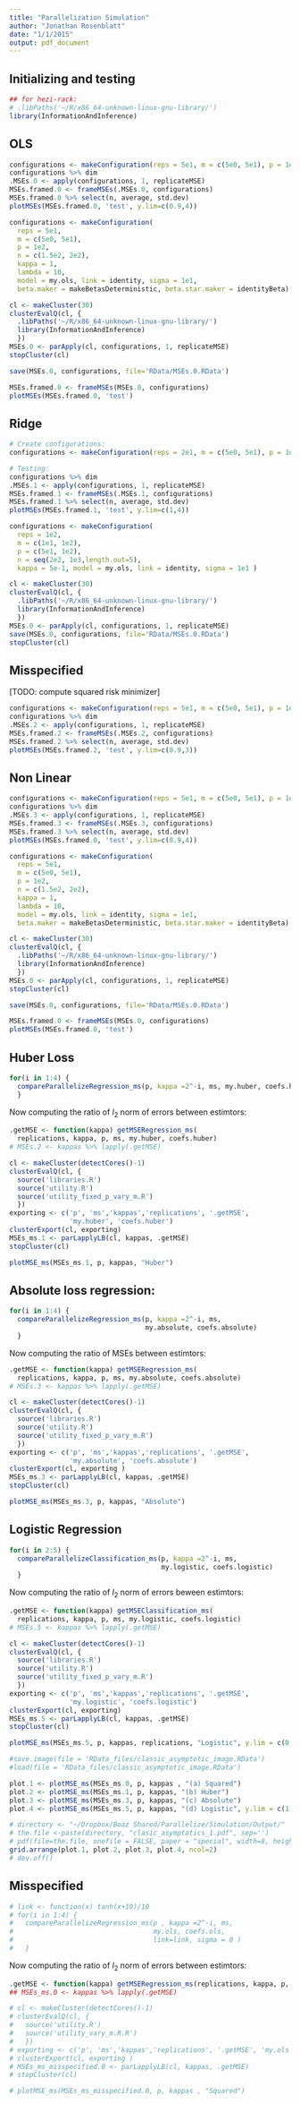 ```yaml
---
title: "Parallelization Simulation"
author: "Jonathan Rosenblatt"
date: "1/1/2015"
output: pdf_document
---
```


## Initializing and testing
```r
## for hezi-rack: 
# .libPaths('~/R/x86_64-unknown-linux-gnu-library/')
library(InformationAndInference)
```



## OLS
```r
configurations <- makeConfiguration(reps = 5e1, m = c(5e0, 5e1), p = 1e2, n = c(1.5e2, 2e2, 4e2) , kappa = 1, lambda = 10, model = my.ols, link = identity, sigma = 1e1, beta.maker = makeBetasDeterministic, beta.star.maker = identityBeta) 
configurations %>% dim
.MSEs.0 <- apply(configurations, 1, replicateMSE)
MSEs.framed.0 <- frameMSEs(.MSEs.0, configurations)
MSEs.framed.0 %>% select(n, average, std.dev)
plotMSEs(MSEs.framed.0, 'test', y.lim=c(0.9,4))
```


```r
configurations <- makeConfiguration(
  reps = 5e1, 
  m = c(5e0, 5e1), 
  p = 1e2, 
  n = c(1.5e2, 2e2), 
  kappa = 1, 
  lambda = 10, 
  model = my.ols, link = identity, sigma = 1e1, 
  beta.maker = makeBetasDeterministic, beta.star.maker = identityBeta) 

cl <- makeCluster(30)
clusterEvalQ(cl, {
  .libPaths('~/R/x86_64-unknown-linux-gnu-library/')
  library(InformationAndInference)
  })
MSEs.0 <- parApply(cl, configurations, 1, replicateMSE)
stopCluster(cl)
```

```r
save(MSEs.0, configurations, file='RData/MSEs.0.RData')
```

```r
MSEs.framed.0 <- frameMSEs(MSEs.0, configurations)
plotMSEs(MSEs.framed.0, 'test')
```




## Ridge
```r
# Create configurations:
configurations <- makeConfiguration(reps = 2e1, m = c(5e0, 5e1), p = 1e2, n = c(1.5e2, 2e2) , kappa = 1, lambda = 10, model = my.ridge, link = identity, sigma = 1e1, beta.maker=makeBetasDeterministic, beta.star.maker  = ridgeBeta ) 

# Testing:
configurations %>% dim
.MSEs.1 <- apply(configurations, 1, replicateMSE)
MSEs.framed.1 <- frameMSEs(.MSEs.1, configurations)
MSEs.framed.1 %>% select(n, average, std.dev)
plotMSEs(MSEs.framed.1, 'test', y.lim=c(1,4))
```



```r
configurations <- makeConfiguration(
  reps = 1e2,
  m = c(1e1, 1e2), 
  p = c(5e1, 1e2), 
  n = seq(2e2, 1e3,length.out=5), 
  kappa = 5e-1, model = my.ols, link = identity, sigma = 1e1 ) 

cl <- makeCluster(30)
clusterEvalQ(cl, {
  .libPaths('~/R/x86_64-unknown-linux-gnu-library/')
  library(InformationAndInference)
  })
MSEs.0 <- parApply(cl, configurations, 1, replicateMSE)
save(MSEs.0, configurations, file='RData/MSEs.0.RData')
stopCluster(cl)
```



## Misspecified
[TODO: compute squared risk minimizer]
```r
configurations <- makeConfiguration(reps = 5e1, m = c(5e0, 5e1), p = 1e2, n = c(1.5e2, 2e2) , kappa = 1, lambda = 10, model = my.ols, link = exp, sigma = 1e1, beta.maker = makeBetasDeterministic, beta.star.maker = identityBeta) 
configurations %>% dim
.MSEs.2 <- apply(configurations, 1, replicateMSE)
MSEs.framed.2 <- frameMSEs(.MSEs.2, configurations)
MSEs.framed.2 %>% select(n, average, std.dev)
plotMSEs(MSEs.framed.2, 'test', y.lim=c(0.9,3))
```





## Non Linear
```r
configurations <- makeConfiguration(reps = 5e1, m = c(5e0, 5e1), p = 1e2, n = c(1.5e2, 2e2, 4e2) , kappa = 1, lambda = 10, model = my.log.link, link = exp, sigma = 1e1, beta.maker = makeBetasDeterministic, beta.star.maker = identityBeta) 
configurations %>% dim
.MSEs.3 <- apply(configurations, 1, replicateMSE)
MSEs.framed.3 <- frameMSEs(.MSEs.3, configurations)
MSEs.framed.3 %>% select(n, average, std.dev)
plotMSEs(MSEs.framed.0, 'test', y.lim=c(0.9,4))
```


```r
configurations <- makeConfiguration(
  reps = 5e1, 
  m = c(5e0, 5e1), 
  p = 1e2, 
  n = c(1.5e2, 2e2), 
  kappa = 1, 
  lambda = 10, 
  model = my.ols, link = identity, sigma = 1e1, 
  beta.maker = makeBetasDeterministic, beta.star.maker = identityBeta) 

cl <- makeCluster(30)
clusterEvalQ(cl, {
  .libPaths('~/R/x86_64-unknown-linux-gnu-library/')
  library(InformationAndInference)
  })
MSEs.0 <- parApply(cl, configurations, 1, replicateMSE)
stopCluster(cl)
```

```r
save(MSEs.0, configurations, file='RData/MSEs.0.RData')
```

```r
MSEs.framed.0 <- frameMSEs(MSEs.0, configurations)
plotMSEs(MSEs.framed.0, 'test')
```





## Huber Loss
```r
for(i in 1:4) {
  compareParallelizeRegression_ms(p, kappa =2^-i, ms, my.huber, coefs.huber)
  }
```


Now computing the ratio of $l_2$ norm of errors between estimtors:
```r
.getMSE <- function(kappa) getMSERegression_ms(
  replications, kappa, p, ms, my.huber, coefs.huber)
# MSEs.2 <- kappas %>% lapply(.getMSE)

cl <- makeCluster(detectCores()-1)
clusterEvalQ(cl, {
  source('libraries.R')
  source('utility.R')
  source('utility_fixed_p_vary_m.R')
  })
exporting <- c('p', 'ms','kappas','replications', '.getMSE', 
               'my.huber', 'coefs.huber')
clusterExport(cl, exporting)
MSEs_ms.1 <- parLapplyLB(cl, kappas, .getMSE)
stopCluster(cl)
```

```r
plotMSE_ms(MSEs_ms.1, p, kappas, "Huber")
```



## Absolute loss regression:
```r
for(i in 1:4) {
  compareParallelizeRegression_ms(p, kappa =2^-i, ms, 
                                  my.absolute, coefs.absolute)
  }
```


Now computing the ratio of MSEs between estimtors:
```r
.getMSE <- function(kappa) getMSERegression_ms(
  replications, kappa, p, ms, my.absolute, coefs.absolute)
# MSEs.3 <- kappas %>% lapply(.getMSE)

cl <- makeCluster(detectCores()-1)
clusterEvalQ(cl, {
  source('libraries.R')
  source('utility.R')
  source('utility_fixed_p_vary_m.R')
  })
exporting <- c('p', 'ms','kappas','replications', '.getMSE',
               'my.absolute', 'coefs.absolute')
clusterExport(cl, exporting )
MSEs_ms.3 <- parLapplyLB(cl, kappas, .getMSE)
stopCluster(cl)
```

```r
plotMSE_ms(MSEs_ms.3, p, kappas, "Absolute")
```




## Logistic Regression
```r
for(i in 2:5) {
  compareParallelizeClassification_ms(p, kappa =2^-i, ms, 
                                      my.logistic, coefs.logistic)
  }
```


Now computing the ratio of $l_2$ norm of errors beween estimtors:
```r
.getMSE <- function(kappa) getMSEClassification_ms(
  replications, kappa, p, ms, my.logistic, coefs.logistic)
# MSEs.5 <- kappas %>% lapply(.getMSE)

cl <- makeCluster(detectCores()-1)
clusterEvalQ(cl, {
  source('libraries.R')
  source('utility.R')
  source('utility_fixed_p_vary_m.R')
  })
exporting <- c('p', 'ms','kappas','replications', '.getMSE', 
               'my.logistic', 'coefs.logistic')
clusterExport(cl, exporting)
MSEs_ms.5 <- parLapplyLB(cl, kappas, .getMSE)
stopCluster(cl)
```

```r
plotMSE_ms(MSEs_ms.5, p, kappas, replications, "Logistic", y.lim = c(0,20))
```




```r
#save.image(file = 'RData_files/classic_asymptotic_image.RData')
#load(file = 'RData_files/classic_asymptotic_image.RData')

plot.1 <- plotMSE_ms(MSEs_ms.0, p, kappas , "(a) Squared")
plot.2 <- plotMSE_ms(MSEs_ms.1, p, kappas, "(b) Huber")
plot.3 <- plotMSE_ms(MSEs_ms.3, p, kappas, "(c) Absolute")
plot.4 <- plotMSE_ms(MSEs_ms.5, p, kappas, "(d) Logistic", y.lim = c(1,20))

# directory <- "~/Dropbox/Boaz Shared/Parallelize/Simulation/Output/"
# the.file <-paste(directory, "clasic_asymptotics_1.pdf", sep='')
# pdf(file=the.file, onefile = FALSE, paper = "special", width=8, height=8)
grid.arrange(plot.1, plot.2, plot.3, plot.4, ncol=2)
# dev.off()
```


## Misspecified
```r
# link <- function(x) tanh(x+10)/10
# for(i in 1:4) {
#   compareParallelizeRegression_ms(p , kappa =2^-i, ms, 
#                                   my.ols, coefs.ols, 
#                                   link=link, sigma = 0 )
#   }
```


Now computing the ratio of $l_2$ norm of errors between estimtors:
```r
.getMSE <- function(kappa) getMSERegression_ms(replications, kappa, p, ms, my.ols, coefs.ols, link, sigma=10)
## MSEs_ms.0 <- kappas %>% lapply(.getMSE)
```

```r
# cl <- makeCluster(detectCores()-1)
# clusterEvalQ(cl, {
#   source('utility.R')
#   source('utility_vary_m.R.R')  
#   })
# exporting <- c('p', 'ms','kappas','replications', '.getMSE', 'my.ols', 'coefs.ols', 'link')
# clusterExport(cl, exporting )
# MSEs_ms_misspecified.0 <- parLapplyLB(cl, kappas, .getMSE)
# stopCluster(cl)
```


```r
# plotMSE_ms(MSEs_ms_misspecified.0, p, kappas , "Squared")
```

